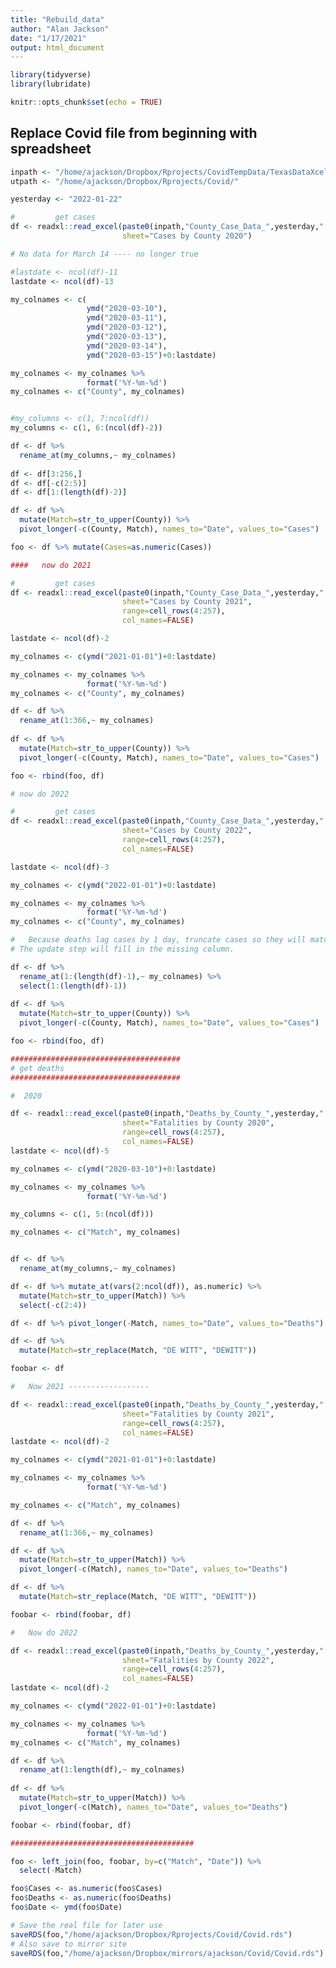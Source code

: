 ```yaml
---
title: "Rebuild_data"
author: "Alan Jackson"
date: "1/17/2021"
output: html_document
---
```


```r

library(tidyverse)
library(lubridate)

knitr::opts_chunk$set(echo = TRUE)
```


## Replace Covid file from beginning with spreadsheet

```r

inpath <- "/home/ajackson/Dropbox/Rprojects/CovidTempData/TexasDataXcel/"
utpath <- "/home/ajackson/Dropbox/Rprojects/Covid/"

yesterday <- "2022-01-22"

#         get cases
df <- readxl::read_excel(paste0(inpath,"County_Case_Data_",yesterday,".xlsx"),
                         sheet="Cases by County 2020")

# No data for March 14 ---- no longer true

#lastdate <- ncol(df)-11
lastdate <- ncol(df)-13

my_colnames <- c(
                 ymd("2020-03-10"),  
                 ymd("2020-03-11"),  
                 ymd("2020-03-12"),  
                 ymd("2020-03-13"),  
                 ymd("2020-03-14"),  
                 ymd("2020-03-15")+0:lastdate)

my_colnames <- my_colnames %>% 
                 format('%Y-%m-%d')
my_colnames <- c("County", my_colnames)


#my_columns <- c(1, 7:ncol(df))
my_columns <- c(1, 6:(ncol(df)-2))

df <- df %>% 
  rename_at(my_columns,~ my_colnames)
  
df <- df[3:256,]
df <- df[-c(2:5)]
df <- df[1:(length(df)-2)]

df <- df %>%
  mutate(Match=str_to_upper(County)) %>% 
  pivot_longer(-c(County, Match), names_to="Date", values_to="Cases")

foo <- df %>% mutate(Cases=as.numeric(Cases))

####   now do 2021

#         get cases
df <- readxl::read_excel(paste0(inpath,"County_Case_Data_",yesterday,".xlsx"),
                         sheet="Cases by County 2021",
                         range=cell_rows(4:257),
                         col_names=FALSE)

lastdate <- ncol(df)-2

my_colnames <- c(ymd("2021-01-01")+0:lastdate)

my_colnames <- my_colnames %>% 
                 format('%Y-%m-%d')
my_colnames <- c("County", my_colnames)

df <- df %>% 
  rename_at(1:366,~ my_colnames)
  
df <- df %>%
  mutate(Match=str_to_upper(County)) %>% 
  pivot_longer(-c(County, Match), names_to="Date", values_to="Cases")

foo <- rbind(foo, df)

# now do 2022

#         get cases
df <- readxl::read_excel(paste0(inpath,"County_Case_Data_",yesterday,".xlsx"),
                         sheet="Cases by County 2022",
                         range=cell_rows(4:257),
                         col_names=FALSE)

lastdate <- ncol(df)-3

my_colnames <- c(ymd("2022-01-01")+0:lastdate)

my_colnames <- my_colnames %>% 
                 format('%Y-%m-%d')
my_colnames <- c("County", my_colnames)

#   Because deaths lag cases by 1 day, truncate cases so they will match up.
# The update step will fill in the missing column.

df <- df %>% 
  rename_at(1:(length(df)-1),~ my_colnames) %>% 
  select(1:(length(df)-1))
  
df <- df %>%
  mutate(Match=str_to_upper(County)) %>% 
  pivot_longer(-c(County, Match), names_to="Date", values_to="Cases")

foo <- rbind(foo, df)

######################################
# get deaths
######################################

#  2020

df <- readxl::read_excel(paste0(inpath,"Deaths_by_County_",yesterday,".xlsx"),
                         sheet="Fatalities by County 2020",
                         range=cell_rows(4:257),
                         col_names=FALSE)
lastdate <- ncol(df)-5

my_colnames <- c(ymd("2020-03-10")+0:lastdate)

my_colnames <- my_colnames %>% 
                 format('%Y-%m-%d')

my_columns <- c(1, 5:(ncol(df)))

my_colnames <- c("Match", my_colnames)


df <- df %>% 
  rename_at(my_columns,~ my_colnames)

df <- df %>% mutate_at(vars(2:ncol(df)), as.numeric) %>% 
  mutate(Match=str_to_upper(Match)) %>% 
  select(-c(2:4))

df <- df %>% pivot_longer(-Match, names_to="Date", values_to="Deaths")

df <- df %>% 
  mutate(Match=str_replace(Match, "DE WITT", "DEWITT"))

foobar <- df

#   Now 2021 ------------------

df <- readxl::read_excel(paste0(inpath,"Deaths_by_County_",yesterday,".xlsx"),
                         sheet="Fatalities by County 2021",
                         range=cell_rows(4:257),
                         col_names=FALSE)
lastdate <- ncol(df)-2

my_colnames <- c(ymd("2021-01-01")+0:lastdate)

my_colnames <- my_colnames %>% 
                 format('%Y-%m-%d')

my_colnames <- c("Match", my_colnames)

df <- df %>% 
  rename_at(1:366,~ my_colnames)

df <- df %>%
  mutate(Match=str_to_upper(Match)) %>% 
  pivot_longer(-c(Match), names_to="Date", values_to="Deaths")

df <- df %>% 
  mutate(Match=str_replace(Match, "DE WITT", "DEWITT"))

foobar <- rbind(foobar, df)

#   Now do 2022

df <- readxl::read_excel(paste0(inpath,"Deaths_by_County_",yesterday,".xlsx"),
                         sheet="Fatalities by County 2022",
                         range=cell_rows(4:257),
                         col_names=FALSE)
lastdate <- ncol(df)-2

my_colnames <- c(ymd("2022-01-01")+0:lastdate)

my_colnames <- my_colnames %>% 
                 format('%Y-%m-%d')
my_colnames <- c("Match", my_colnames)

df <- df %>% 
  rename_at(1:length(df),~ my_colnames)
  
df <- df %>%
  mutate(Match=str_to_upper(Match)) %>% 
  pivot_longer(-c(Match), names_to="Date", values_to="Deaths")

foobar <- rbind(foobar, df)

#########################################

foo <- left_join(foo, foobar, by=c("Match", "Date")) %>% 
  select(-Match)

foo$Cases <- as.numeric(foo$Cases)
foo$Deaths <- as.numeric(foo$Deaths)
foo$Date <- ymd(foo$Date)

# Save the real file for later use
saveRDS(foo,"/home/ajackson/Dropbox/Rprojects/Covid/Covid.rds")
# Also save to mirror site
saveRDS(foo,"/home/ajackson/Dropbox/mirrors/ajackson/Covid/Covid.rds")

```